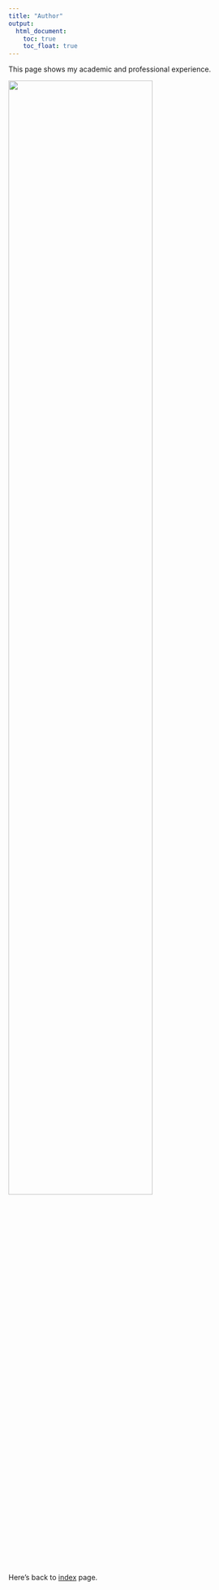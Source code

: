 ```yaml
---
title: "Author"
output:
  html_document:
    toc: true
    toc_float: true
---
```


This page shows my academic and professional experience.


<img src="docu/cv.jpeg" style="width:75%">


Here's back to [index](index.html) page.